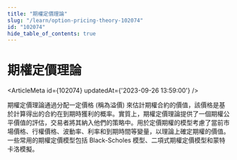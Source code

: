 ```yaml
---
title: "期權定價理論"
slug: "/learn/option-pricing-theory-102074"
id: "102074"
hide_table_of_contents: true
---
```



# 期權定價理論

<ArticleMeta id={102074} updatedAt={'2023-09-26 13:59:00'} />
<div className='border-solid border-b border-t-0 my-4 border-[var(--ifm-color-gray-300)]' />

期權定價理論通過分配一定價格 (稱為溢價) 來估計期權合約的價值，該價格是基於計算得出的合約在到期時獲利的概率。實質上，期權定價理論提供了一個期權公平價值的評估，交易者將其納入他們的策略中。用於定價期權的模型考慮了當前市場價格、行權價格、波動率、利率和到期時間等變量，以理論上確定期權的價值。一些常用的期權定價模型包括 Black-Scholes 模型、二項式期權定價模型和蒙特卡洛模擬。

